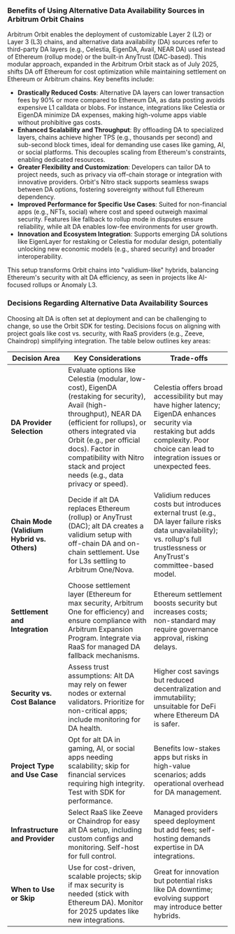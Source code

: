 ### Benefits of Using Alternative Data Availability Sources in Arbitrum Orbit Chains

Arbitrum Orbit enables the deployment of customizable Layer 2 (L2) or Layer 3 (L3) chains, and alternative data availability (DA) sources refer to third-party DA layers (e.g., Celestia, EigenDA, Avail, NEAR DA) used instead of Ethereum (rollup mode) or the built-in AnyTrust (DAC-based). This modular approach, expanded in the Arbitrum Orbit stack as of July 2025, shifts DA off Ethereum for cost optimization while maintaining settlement on Ethereum or Arbitrum chains. Key benefits include:

- **Drastically Reduced Costs**: Alternative DA layers can lower transaction fees by 90% or more compared to Ethereum DA, as data posting avoids expensive L1 calldata or blobs. For instance, integrations like Celestia or EigenDA minimize DA expenses, making high-volume apps viable without prohibitive gas costs.
- **Enhanced Scalability and Throughput**: By offloading DA to specialized layers, chains achieve higher TPS (e.g., thousands per second) and sub-second block times, ideal for demanding use cases like gaming, AI, or social platforms. This decouples scaling from Ethereum's constraints, enabling dedicated resources.
- **Greater Flexibility and Customization**: Developers can tailor DA to project needs, such as privacy via off-chain storage or integration with innovative providers. Orbit's Nitro stack supports seamless swaps between DA options, fostering sovereignty without full Ethereum dependency.
- **Improved Performance for Specific Use Cases**: Suited for non-financial apps (e.g., NFTs, social) where cost and speed outweigh maximal security. Features like fallback to rollup mode in disputes ensure reliability, while alt DA enables low-fee environments for user growth.
- **Innovation and Ecosystem Integration**: Supports emerging DA solutions like EigenLayer for restaking or Celestia for modular design, potentially unlocking new economic models (e.g., shared security) and broader interoperability.

This setup transforms Orbit chains into "validium-like" hybrids, balancing Ethereum's security with alt DA efficiency, as seen in projects like AI-focused rollups or Anomaly L3.

### Decisions Regarding Alternative Data Availability Sources

Choosing alt DA is often set at deployment and can be challenging to change, so use the Orbit SDK for testing. Decisions focus on aligning with project goals like cost vs. security, with RaaS providers (e.g., Zeeve, Chaindrop) simplifying integration. The table below outlines key areas:

| Decision Area | Key Considerations | Trade-offs |
|---------------|--------------------|------------|
| **DA Provider Selection** | Evaluate options like Celestia (modular, low-cost), EigenDA (restaking for security), Avail (high-throughput), NEAR DA (efficient for rollups), or others integrated via Orbit (e.g., per official docs). Factor in compatibility with Nitro stack and project needs (e.g., data privacy or speed). | Celestia offers broad accessibility but may have higher latency; EigenDA enhances security via restaking but adds complexity. Poor choice can lead to integration issues or unexpected fees. |
| **Chain Mode (Validium Hybrid vs. Others)** | Decide if alt DA replaces Ethereum (rollup) or AnyTrust (DAC); alt DA creates a validium setup with off-chain DA and on-chain settlement. Use for L3s settling to Arbitrum One/Nova. | Validium reduces costs but introduces external trust (e.g., DA layer failure risks data unavailability); vs. rollup's full trustlessness or AnyTrust's committee-based model. |
| **Settlement and Integration** | Choose settlement layer (Ethereum for max security, Arbitrum One for efficiency) and ensure compliance with Arbitrum Expansion Program. Integrate via RaaS for managed DA fallback mechanisms. | Ethereum settlement boosts security but increases costs; non-standard may require governance approval, risking delays. |
| **Security vs. Cost Balance** | Assess trust assumptions: Alt DA may rely on fewer nodes or external validators. Prioritize for non-critical apps; include monitoring for DA health. | Higher cost savings but reduced decentralization and immutability; unsuitable for DeFi where Ethereum DA is safer. |
| **Project Type and Use Case** | Opt for alt DA in gaming, AI, or social apps needing scalability; skip for financial services requiring high integrity. Test with SDK for performance. | Benefits low-stakes apps but risks in high-value scenarios; adds operational overhead for DA management. |
| **Infrastructure and Provider** | Select RaaS like Zeeve or Chaindrop for easy alt DA setup, including custom configs and monitoring. Self-host for full control. | Managed providers speed deployment but add fees; self-hosting demands expertise in DA integrations. |
| **When to Use or Skip** | Use for cost-driven, scalable projects; skip if max security is needed (stick with Ethereum DA). Monitor for 2025 updates like new integrations. | Great for innovation but potential risks like DA downtime; evolving support may introduce better hybrids.